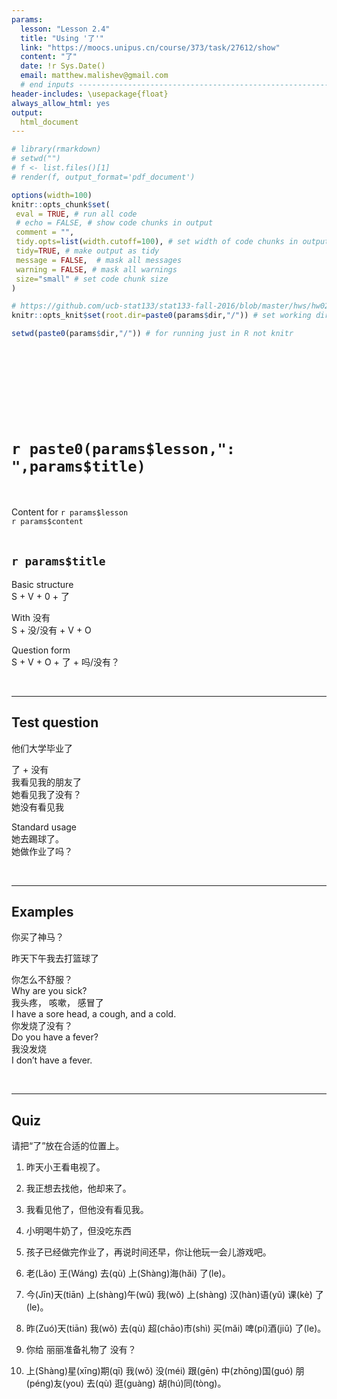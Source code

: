 ```yaml
---
params:
  lesson: "Lesson 2.4"
  title: "Using '了'"          
  link: "https://moocs.unipus.cn/course/373/task/27612/show"
  content: "了"  
  date: !r Sys.Date()
  email: matthew.malishev@gmail.com    
  # end inputs ---------------------------------------------------------------
header-includes: \usepackage{float}
always_allow_html: yes
output:
  html_document 
---
```


```r
# library(rmarkdown)
# setwd("")
# f <- list.files()[1]
# render(f, output_format='pdf_document')
```

```r
options(width=100)
knitr::opts_chunk$set(
 eval = TRUE, # run all code
 # echo = FALSE, # show code chunks in output 
 comment = "",
 tidy.opts=list(width.cutoff=100), # set width of code chunks in output
 tidy=TRUE, # make output as tidy
 message = FALSE,  # mask all messages
 warning = FALSE, # mask all warnings 
 size="small" # set code chunk size
)

# https://github.com/ucb-stat133/stat133-fall-2016/blob/master/hws/hw02-tables-ggplot.Rmd
knitr::opts_knit$set(root.dir=paste0(params$dir,"/")) # set working dir

setwd(paste0(params$dir,"/")) # for running just in R not knitr
```

\  

\  

\  

\  

# `r paste0(params$lesson,": ",params$title)`    
\  

Content for `r params$lesson`  
`r params$content`      
\  

<!-- ____________________________________________________________________________ -->
<!-- ____________________________________________________________________________ -->
<!-- ____________________________________________________________________________ -->
<!-- start body -->  
  
## `r params$title`      

Basic structure  
S + V + 0 + 了   

With 没有  
S + 没/没有 + V + O   

Question form  
S + V + O + 了 + 吗/没有？  

\  

******      
  
## Test question        

他们大学毕业了   

了 + 没有  
我看见我的朋友了  
她看见我了没有？   
她没有看见我  

Standard usage  
她去踢球了。   
她做作业了吗？   

\  

******      
    
## Examples   

你买了神马？   

昨天下午我去打篮球了    

你怎么不舒服？   
Why are you sick?  
我头疼， 咳嗽， 感冒了    
I have a sore head, a cough, and a cold.   
你发烧了没有？   
Do you have a fever?    
我没发烧  
I don't have a fever.    

\  

******      
  
## Quiz  

请把“了”放在合适的位置上。

1.      
昨天小王看电视了。  

2.  
我正想去找他，他却来了。    

3.  
我看见他了，但他没有看见我。    

4.  
小明喝牛奶了，但没吃东西  

5.  
孩子已经做完作业了，再说时间还早，你让他玩一会儿游戏吧。    
6.    
老(Lǎo) 王(Wáng) 去(qù) 上(Shàng)海(hǎi) 了(le)。  

7.  
今(Jīn)天(tiān) 上(shàng)午(wǔ) 我(wǒ) 上(shàng) 汉(hàn)语(yǔ) 课(kè) 了(le)。  

8.  
昨(Zuó)天(tiān) 我(wǒ) 去(qù) 超(chāo)市(shì) 买(mǎi) 啤(pí)酒(jiǔ) 了(le)。    

9.  
你给 丽丽准备礼物了 没有？    

10.  
上(Shàng)星(xīng)期(qī) 我(wǒ) 没(méi) 跟(gēn) 中(zhōng)国(guó) 朋(péng)友(you) 去(qù) 逛(guàng) 胡(hú)同(tòng)。   




 





